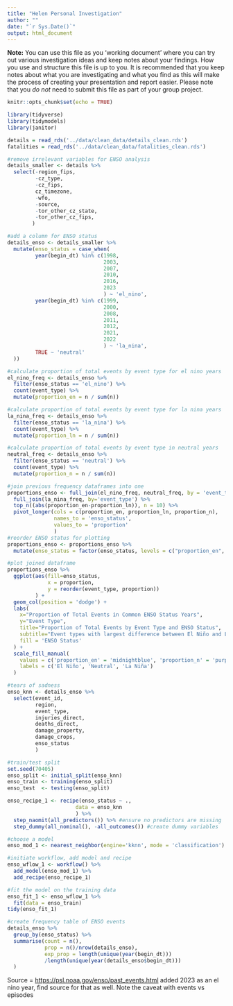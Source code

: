 ```yaml
---
title: "Helen Personal Investigation"
author: ""
date: "`r Sys.Date()`"
output: html_document
---
```


**Note:** You can use this file as you 'working document' where you can try out various investigation ideas and keep notes about your findings. How you use and structure this file is up to you. It is recommended that you keep notes about what you are investigating and what you find as this will make the process of creating your presentation and report easier. Please note that you _do not_ need to submit this file as part of your group project.

```r
knitr::opts_chunk$set(echo = TRUE)
```

```r
library(tidyverse)
library(tidymodels)
library(janitor)
```

```r
details = read_rds('../data/clean_data/details_clean.rds')
fatalities = read_rds('../data/clean_data/fatalities_clean.rds')
```

```r
#remove irrelevant variables for ENSO analysis
details_smaller <- details %>% 
  select(-region_fips,
         -cz_type, 
         -cz_fips, 
         cz_timezone, 
         -wfo, 
         -source, 
         -tor_other_cz_state, 
         -tor_other_cz_fips, 
        )

#add a column for ENSO status
details_enso <- details_smaller %>% 
  mutate(enso_status = case_when(
         year(begin_dt) %in% c(1998, 
                               2003, 
                               2007, 
                               2010, 
                               2016,
                               2023
                               ) ~ 'el_nino',
         year(begin_dt) %in% c(1999, 
                               2000, 
                               2008, 
                               2011, 
                               2012, 
                               2021, 
                               2022
                               ) ~ 'la_nina',
         TRUE ~ 'neutral'
  ))
```

```r
#calculate proportion of total events by event type for el nino years
el_nino_freq <- details_enso %>% 
  filter(enso_status == 'el_nino') %>%
  count(event_type) %>% 
  mutate(proportion_en = n / sum(n))

#calculate proportion of total events by event type for la nina years
la_nina_freq <- details_enso %>% 
  filter(enso_status == 'la_nina') %>%
  count(event_type) %>% 
  mutate(proportion_ln = n / sum(n))

#calculate proportion of total events by event type in neutral years
neutral_freq <- details_enso %>% 
  filter(enso_status == 'neutral') %>%
  count(event_type) %>% 
  mutate(proportion_n = n / sum(n))

#join previous frequency dataframes into one
proportions_enso <- full_join(el_nino_freq, neutral_freq, by = 'event_type') %>% 
  full_join(la_nina_freq, by='event_type') %>% 
  top_n((abs(proportion_en-proportion_ln)), n = 10) %>% 
  pivot_longer(cols = c(proportion_en, proportion_ln, proportion_n), 
               names_to = 'enso_status', 
               values_to = 'proportion'
               )
#reorder ENSO status for plotting
proportions_enso <- proportions_enso %>%
  mutate(enso_status = factor(enso_status, levels = c("proportion_en", "proportion_n", "proportion_ln")))

#plot joined dataframe
proportions_enso %>% 
  ggplot(aes(fill=enso_status, 
             x = proportion, 
             y = reorder(event_type, proportion))
         ) +
  geom_col(position = 'dodge') +
  labs(
    x="Proportion of Total Events in Common ENSO Status Years",
    y="Event Type",
    title="Proportion of Total Events by Event Type and ENSO Status",
    subtitle="Event types with largest difference between El Niño and La Niña years",
    fill = 'ENSO Status'
  ) +
  scale_fill_manual(
    values = c('proportion_en' = 'midnightblue', 'proportion_n' = 'purple2', 'proportion_ln' = 'mediumorchid2' ),
    labels = c('El Niño', 'Neutral', 'La Niña')
  )
```

```r
#tears of sadness
enso_knn <- details_enso %>% 
  select(event_id, 
         region, 
         event_type, 
         injuries_direct,
         deaths_direct, 
         damage_property, 
         damage_crops,
         enso_status
         )

#train/test split
set.seed(70405)
enso_split <- initial_split(enso_knn)
enso_train <- training(enso_split)
enso_test  <- testing(enso_split)

enso_recipe_1 <- recipe(enso_status ~ ., 
                      data = enso_knn
                      ) %>% 
  step_naomit(all_predictors()) %>% #ensure no predictors are missing
  step_dummy(all_nominal(), -all_outcomes()) #create dummy variables

#choose a model
enso_mod_1 <- nearest_neighbor(engine='kknn', mode = 'classification')

#initiate workflow, add model and recipe
enso_wflow_1 <- workflow() %>% 
  add_model(enso_mod_1) %>% 
  add_recipe(enso_recipe_1)

#fit the model on the training data
enso_fit_1 <- enso_wflow_1 %>% 
  fit(data = enso_train)
tidy(enso_fit_1)
```


```r
#create frequency table of ENSO events
details_enso %>% 
  group_by(enso_status) %>% 
  summarise(count = n(),
            prop = n()/nrow(details_enso),
            exp_prop = length(unique(year(begin_dt)))
            /length(unique(year(details_enso$begin_dt)))
  )
```

Source = <https://psl.noaa.gov/enso/past_events.html> added 2023 as an el nino year, find source for that as well. Note the caveat with events vs episodes


